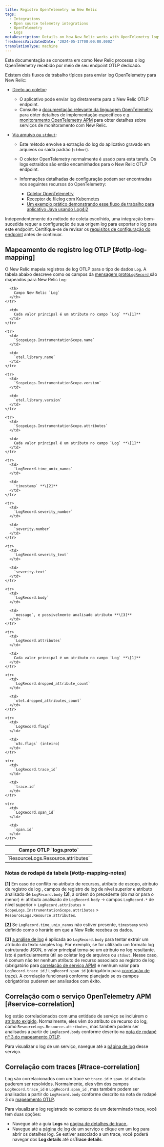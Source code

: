 ```yaml
---
title: Registro OpenTelemetry no New Relic
tags:
  - Integrations
  - Open source telemetry integrations
  - OpenTelemetry
  - Logs
metaDescription: Details on how New Relic works with OpenTelemetry logs
freshnessValidatedDate: '2024-05-17T00:00:00.000Z'
translationType: machine
---
```


Esta documentação se concentra em como New Relic processa o log OpenTelemetry recebido por meio de seu endpoint OTLP dedicado.

Existem dois fluxos de trabalho típicos para enviar log OpenTelemetry para New Relic:

* [Direto ao coletor](https://opentelemetry.io/docs/specs/otel/logs/#direct-to-collector):

  * O aplicativo pode enviar log diretamente para o New Relic OTLP endpoint.
  * Consulte a [documentação relevante da linguagem OpenTelemetry](https://opentelemetry.io/docs/languages/) para obter detalhes de implementação específicos e [o monitoramento OpenTelemetry APM](/docs/opentelemetry/get-started/apm-monitoring/opentelemetry-apm-intro/) para obter detalhes sobre serviços de monitoramento com New Relic.

* [Via arquivo ou `stdout`](https://opentelemetry.io/docs/specs/otel/logs/#via-file-or-stdout-logs):

  * Este método envolve a extração do log do aplicativo gravado em arquivos ou saída padrão (`stdout`).

  * O coletor OpenTelemetry normalmente é usado para esta tarefa. Os logs extraídos são então encaminhados para o New Relic OTLP endpoint.

  * Informações detalhadas de configuração podem ser encontradas nos seguintes recursos do OpenTelemetry:

    * [Coletor OpenTelemetry](https://opentelemetry.io/docs/collector/)
    * [Receptor de filelog com Kubernetes](https://opentelemetry.io/docs/kubernetes/collector/components/#filelog-receiver)
    * [Um exemplo prático demonstrando esse fluxo de trabalho para aplicativo Java usando Log4j2](https://github.com/newrelic/newrelic-opentelemetry-examples/tree/main/other-examples/java/logs-in-context-log4j2)

Independentemente do método de coleta escolhido, uma integração bem-sucedida requer a configuração de sua origem log para exportar o log para este endpoint. Certifique-se de revisar os [requisitos de configuração do endpoint](/docs/opentelemetry/best-practices/opentelemetry-otlp/#configure-endpoint-port-protocol) antes de continuar.

## Mapeamento de registro log OTLP [#otlp-log-mapping]

O New Relic mapeia registros de log OTLP para o tipo de dados `Log`. A tabela abaixo descreve como os campos da [mensagem proto`LogRecord` ](https://github.com/open-telemetry/opentelemetry-proto/blob/main/opentelemetry/proto/logs/v1/logs.proto)são mapeados para New Relic `Log`:

<table>
  <thead>
    <tr>
      <th>
        Campo OTLP `logs.proto`
      </th>

      <th>
        Campo New Relic `Log`
      </th>
    </tr>
  </thead>

  <tbody>
    <tr>
      <td>
        `ResourceLogs.Resource.attributes`
      </td>

      <td>
        Cada valor principal é um atributo no campo `Log` **\[1]**
      </td>
    </tr>

    <tr>
      <td>
        `ScopeLogs.InstrumentationScope.name`
      </td>

      <td>
        `otel.library.name`
      </td>
    </tr>

    <tr>
      <td>
        `ScopeLogs.InstrumentationScope.version`
      </td>

      <td>
        `otel.library.version`
      </td>
    </tr>

    <tr>
      <td>
        `ScopeLogs.InstrumentationScope.attributes`
      </td>

      <td>
        Cada valor principal é um atributo no campo `Log` **\[1]**
      </td>
    </tr>

    <tr>
      <td>
        `LogRecord.time_unix_nanos`
      </td>

      <td>
        `timestamp` **\[2]**
      </td>
    </tr>

    <tr>
      <td>
        `LogRecord.severity_number`
      </td>

      <td>
        `severity.number`
      </td>
    </tr>

    <tr>
      <td>
        `LogRecord.severity_text`
      </td>

      <td>
        `severity.text`
      </td>
    </tr>

    <tr>
      <td>
        `LogRecord.body`
      </td>

      <td>
        `message`, e possivelmente analisado atributo **\[3]**
      </td>
    </tr>

    <tr>
      <td>
        `LogRecord.attributes`
      </td>

      <td>
        Cada valor principal é um atributo no campo `Log` **\[1]**
      </td>
    </tr>

    <tr>
      <td>
        `LogRecord.dropped_attribute_count`
      </td>

      <td>
        `otel.dropped_attributes_count`
      </td>
    </tr>

    <tr>
      <td>
        `LogRecord.flags`
      </td>

      <td>
        `w3c.flags` (inteiro)
      </td>
    </tr>

    <tr>
      <td>
        `LogRecord.trace_id`
      </td>

      <td>
        `trace.id`
      </td>
    </tr>

    <tr>
      <td>
        `LogRecord.span_id`
      </td>

      <td>
        `span.id`
      </td>
    </tr>
  </tbody>
</table>

### Notas de rodapé da tabela [#otlp-mapping-notes]

**\[1]** Em caso de conflito no atributo de recursos, atributo de escopo, atributo de registro de log , campos de registro de log de nível superior e atributo analisado de `LogRecord.body` **\[3]**, a ordem do precedente (do maior para o menor) é: atributo analisado de `LogRecord.body` -> campos `LogRecord.*` de nível superior > `LogRecord.attributes` > `ScopeLogs.InstrumentationScope.attributes` > `ResourceLogs.Resource.attributes`.

**\[2]** Se `LogRecord.time_unix_nanos` não estiver presente, `timestamp` será definido como o horário em que a New Relic recebeu os dados.

**\[3]** [a análise de log](/docs/logs/ui-data/parsing/) é aplicada ao `LogRecord.body` para tentar extrair um atributo do texto simples log. Por exemplo, se for utilizado um formato log estruturado JSON, o valor principal torna-se um atributo no log resultante. Isto é particularmente útil ao coletar log de arquivos ou `stdout`. Nesse caso, é comum não ter nenhum atributo de recurso associado ao registro de log (obrigatório para [correlação de serviço APM](#service-correlation)) e nenhum valor para `LogRecord.trace_id` / `LogRecord.span_id` (obrigatório para [correlação de trace](#trace-correlation)). A correlação funcionará conforme planejado se os campos obrigatórios puderem ser analisados com êxito.

## Correlação com o serviço OpenTelemetry APM [#service-correlation]

log estão correlacionados com uma entidade de serviço se incluírem o [atributo exigido](/docs/opentelemetry/best-practices/opentelemetry-best-practices-resources/#required-attributes). Normalmente, eles vêm do atributo de recurso do log, como `ResourceLogs.Resource.attributes`, mas também podem ser analisados a partir de `LogRecord.body` conforme descrito na [nota de rodapé nº 3 do mapeamento OTLP](#otlp-mapping-notes).

Para visualizar o log de um serviço, navegue até a [página de log](/docs/logs/ui-data/use-logs-ui/) desse serviço.

## Correlação com traces [#trace-correlation]

Log são correlacionados com um trace se `trace.id` e `span.id` atributo puderem ser resolvidos. Normalmente, eles vêm dos campos `LogRecord.trace_id` e `LogRecord.span_id` , mas também podem ser analisados a partir do `LogRecord.body` conforme descrito na nota de rodapé 3 do [mapeamento OTLP](#otlp-mapping-notes).

Para visualizar o log registrado no contexto de um determinado trace, você tem duas opções:

* Navegue até a guia **Logs** na [página de detalhes de trace ](/docs/distributed-tracing/ui-data/trace-details/#view-your-logs).
* Navegue até a [página de log](/docs/logs/ui-data/use-logs-ui/) de um serviço e clique em um log para abrir os detalhes log. Se estiver associado a um trace, você poderá navegar dos **Log details** até os**Trace details**.
